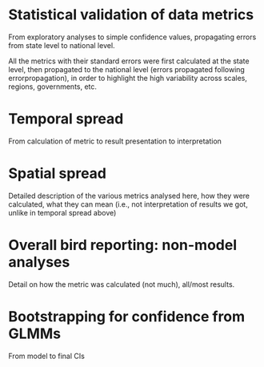 # Statistical validation of data metrics

From exploratory analyses to simple confidence values, propagating errors from state level to national level.

All the metrics with their standard errors were first calculated at the state level, then propagated to the national level (errors propagated following errorpropagation), in order to highlight the high variability across scales, regions, governments, etc.

# Temporal spread

From calculation of metric to result presentation to interpretation

# Spatial spread

Detailed description of the various metrics analysed here, how they were calculated, what they can mean (i.e., not interpretation of results we got, unlike in temporal spread above)

# Overall bird reporting: non-model analyses

Detail on how the metric was calculated (not much), all/most results.

# Bootstrapping for confidence from GLMMs

From model to final CIs
